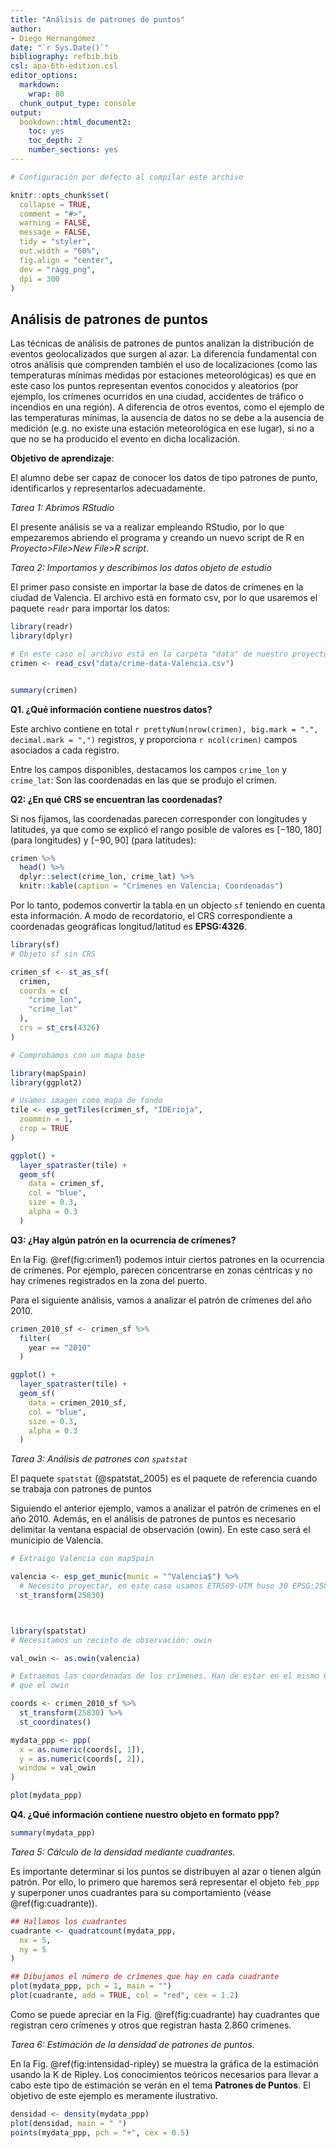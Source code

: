 ```yaml
---
title: "Análisis de patrones de puntos"
author:
- Diego Hernangómez
date: "`r Sys.Date()`"
bibliography: refbib.bib
csl: apa-6th-edition.csl
editor_options:
  markdown:
    wrap: 80
  chunk_output_type: console
output: 
  bookdown::html_document2: 
    toc: yes
    toc_depth: 2
    number_sections: yes
---
```


```r

# Configuración por defecto al compilar este archivo

knitr::opts_chunk$set(
  collapse = TRUE,
  comment = "#>",
  warning = FALSE,
  message = FALSE,
  tidy = "styler",
  out.width = "60%",
  fig.align = "center",
  dev = "ragg_png",
  dpi = 300
)
```

## Análisis de patrones de puntos

Las técnicas de análisis de patrones de puntos analizan la distribución de
eventos geolocalizados que surgen al azar. La diferencia fundamental con otros
análisis que comprenden también el uso de localizaciones (como las temperaturas
mínimas medidas por estaciones meteorológicas) es que en este caso los puntos
representan eventos conocidos y aleatorios (por ejemplo, los crímenes ocurridos
en una ciudad, accidentes de tráfico o incendios en una región). A diferencia de
otros eventos, como el ejemplo de las temperaturas mínimas, la ausencia de datos
no se debe a la ausencia de medición (e.g. no existe una estación meteorológica
en ese lugar), si no a que no se ha producido el evento en dicha localización.

**Objetivo de aprendizaje**:

El alumno debe ser capaz de conocer los datos de tipo patrones de punto,
identificarlos y representarlos adecuadamente.

*Tarea 1: Abrimos RStudio*

El presente análisis se va a realizar empleando RStudio, por lo que empezaremos
abriendo el programa y creando un nuevo script de R en *Proyecto>File>New File>R
script*.

*Tarea 2: Importamos y describimos los datos objeto de estudio*

El primer paso consiste en importar la base de datos de crímenes en la ciudad de
Valencia. El archivo está en formato csv, por lo que usaremos el paquete `readr`
para importar los datos:

```r
library(readr)
library(dplyr)

# En este caso el archivo está en la carpeta "data" de nuestro proyecto
crimen <- read_csv("data/crime-data-Valencia.csv")


summary(crimen)
```

**Q1. ¿Qué información contiene nuestros datos?**

Este archivo contiene en total
`r prettyNum(nrow(crimen), big.mark = ".", decimal.mark = ",")` registros, y
proporciona `r ncol(crimen)` campos asociados a cada registro.

Entre los campos disponibles, destacamos los campos `crime_lon` y `crime_lat`:
Son las coordenadas en las que se produjo el crimen.

**Q2: ¿En qué CRS se encuentran las coordenadas?**

Si nos fijamos, las coordenadas parecen corresponder con longitudes y latitudes,
ya que como se explicó el rango posible de valores es $[-180, 180]$ (para
longitudes) y $[-90, 90]$ (para latitudes):

```r
crimen %>%
  head() %>%
  dplyr::select(crime_lon, crime_lat) %>%
  knitr::kable(caption = "Crímenes en Valencia; Coordenadas")
```

Por lo tanto, podemos convertir la tabla en un objecto `sf` teniendo en cuenta
esta información. A modo de recordatorio, el CRS correspondiente a coordenadas
geográficas longitud/latitud es **EPSG:4326**.

```r

library(sf)
# Objeto sf sin CRS

crimen_sf <- st_as_sf(
  crimen,
  coords = c(
    "crime_lon",
    "crime_lat"
  ),
  crs = st_crs(4326)
)

# Comprobamos con un mapa base

library(mapSpain)
library(ggplot2)

# Usamos imagen como mapa de fondo
tile <- esp_getTiles(crimen_sf, "IDErioja",
  zoommin = 1,
  crop = TRUE
)

ggplot() +
  layer_spatraster(tile) +
  geom_sf(
    data = crimen_sf,
    col = "blue",
    size = 0.3,
    alpha = 0.3
  )
```

**Q3: ¿Hay algún patrón en la ocurrencia de crímenes?**

En la Fig. \@ref(fig:crimen1) podemos intuir ciertos patrones en la ocurrencia
de crímenes. Por ejemplo, parecen concentrarse en zonas céntricas y no hay
crímenes registrados en la zona del puerto.

Para el siguiente análisis, vamos a analizar el patrón de crímenes del año 2010.

```r
crimen_2010_sf <- crimen_sf %>%
  filter(
    year == "2010"
  )

ggplot() +
  layer_spatraster(tile) +
  geom_sf(
    data = crimen_2010_sf,
    col = "blue",
    size = 0.3,
    alpha = 0.3
  )
```

*Tarea 3: Análisis de patrones con `spatstat`*

El paquete `spatstat` (@spatstat_2005) es el paquete de referencia cuando se
trabaja con patrones de puntos

Siguiendo el anterior ejemplo, vamos a analizar el patrón de crímenes en el año
2010. Además, en el análisis de patrones de puntos es necesario delimitar la
ventana espacial de observación (owin). En este caso será el municipio de
Valencia.

```r

# Extraigo Valencia con mapSpain

valencia <- esp_get_munic(munic = "^Valencia$") %>%
  # Necesito proyectar, en este caso usamos ETRS89-UTM huso 30 EPSG:25830
  st_transform(25830)



library(spatstat)
# Necesitamos un recinto de observación: owin

val_owin <- as.owin(valencia)

# Extraemos las coordenadas de los crímenes. Han de estar en el mismo CRS
# que el owin

coords <- crimen_2010_sf %>%
  st_transform(25830) %>%
  st_coordinates()

mydata_ppp <- ppp(
  x = as.numeric(coords[, 1]),
  y = as.numeric(coords[, 2]),
  window = val_owin
)

plot(mydata_ppp)
```

**Q4. ¿Qué información contiene nuestro objeto en formato ppp?**

```r
summary(mydata_ppp)
```

*Tarea 5: Cálculo de la densidad mediante cuadrantes.*

Es importante determinar si los puntos se distribuyen al azar o tienen algún
patrón. Por ello, lo primero que haremos será representar el objeto `feb_ppp` y
superponer unos cuadrantes para su comportamiento (véase \@ref(fig:cuadrante)).

```r
## Hallamos los cuadrantes
cuadrante <- quadratcount(mydata_ppp,
  nx = 5,
  ny = 5
)

## Dibujamos el número de crímenes que hay en cada cuadrante
plot(mydata_ppp, pch = 1, main = "")
plot(cuadrante, add = TRUE, col = "red", cex = 1.2)
```

Como se puede apreciar en la Fig. \@ref(fig:cuadrante) hay cuadrantes que
registran cero crímenes y otros que registran hasta 2.860 crímenes.

*Tarea 6: Estimación de la densidad de patrones de puntos.*

En la Fig. \@ref(fig:intensidad-ripley) se muestra la gráfica de la estimación
usando la K de Ripley. Los conocimientos teóricos necesarios para llevar a cabo
este tipo de estimación se verán en el tema **Patrones de Puntos**. El objetivo
de este ejemplo es meramente ilustrativo.

```r
densidad <- density(mydata_ppp)
plot(densidad, main = " ")
points(mydata_ppp, pch = "+", cex = 0.5)
```
